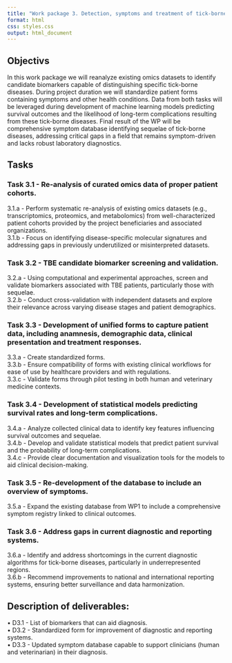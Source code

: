 ```yaml
---
title: "Work package 3. Detection, symptoms and treatment of tick-borne diseases"
format: html
css: styles.css
output: html_document
---
```


## Objectivs

In this work package we will reanalyze existing omics datasets to identify candidate biomarkers capable of distinguishing specific tick-borne diseases. During project duration we will standardize patient forms containing symptoms and other health conditions. Data from both tasks will be leveraged during development of machine learning models predicting survival outcomes and the likelihood of long-term complications resulting from these tick-borne diseases. Final result of the WP will be comprehensive symptom database identifying sequelae of tick-borne diseases, addressing critical gaps in a field that remains symptom-driven and lacks robust laboratory diagnostics.

## Tasks

### Task 3.1 - Re-analysis of curated omics data of proper patient cohorts.

 3.1.a - Perform systematic re-analysis of existing omics datasets (e.g., transcriptomics, proteomics, and metabolomics) from well-characterized patient cohorts provided by the project beneficiaries and associated organizations.  
 3.1.b - Focus on identifying disease-specific molecular signatures and addressing gaps in previously underutilized or misinterpreted datasets.  

### Task 3.2 - TBE candidate biomarker screening and validation.

 3.2.a - Using computational and experimental approaches, screen and validate biomarkers associated with TBE patients, particularly those with sequelae.  
 3.2.b - Conduct cross-validation with independent datasets and explore their relevance across varying disease stages and patient demographics.  

### Task 3.3 - Development of unified forms to capture patient data, including anamnesis, demographic data, clinical presentation and treatment responses.

 3.3.a - Create standardized forms.  
 3.3.b - Ensure compatibility of forms with existing clinical workflows for ease of use by healthcare providers and with regulations.  
 3.3.c - Validate forms through pilot testing in both human and veterinary medicine contexts.  

### Task 3.4 - Development of statistical models predicting survival rates and long-term complications.

 3.4.a - Analyze collected clinical data to identify key features influencing survival outcomes and sequelae.  
 3.4.b - Develop and validate statistical models that predict patient survival and the probability of long-term complications.  
 3.4.c - Provide clear documentation and visualization tools for the models to aid clinical decision-making.  

### Task 3.5 - Re-development of the database to include an overview of symptoms.

 3.5.a - Expand the existing database from WP1 to include a comprehensive symptom registry linked to clinical outcomes. 

### Task 3.6 - Address gaps in current diagnostic and reporting systems.

 3.6.a - Identify and address shortcomings in the current diagnostic algorithms for tick-borne diseases, particularly in underrepresented regions.  
 3.6.b - Recommend improvements to national and international reporting systems, ensuring better surveillance and data harmonization.  

## Description of deliverables:

•	D3.1 - List of biomarkers that can aid diagnosis.   
•	D3.2 - Standardized form for improvement of diagnostic and reporting systems.  
•	D3.3 - Updated symptom database capable to support clinicians (human and veterinarian) in their diagnosis.
